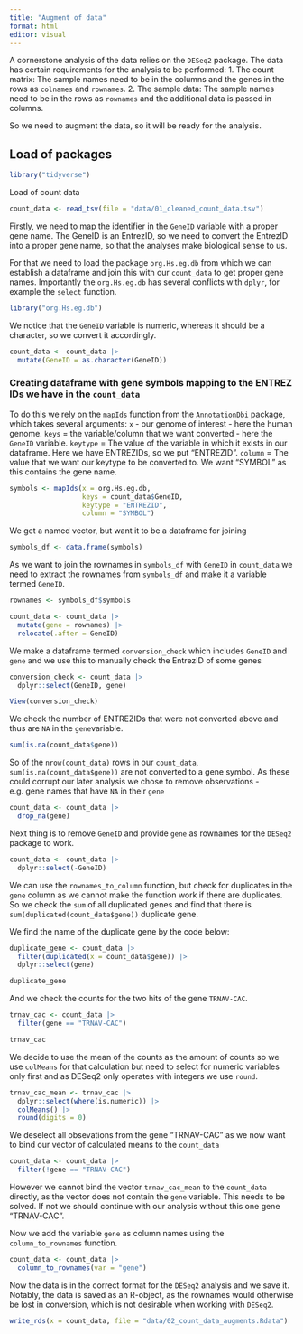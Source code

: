 ```yaml
---
title: "Augment of data"
format: html
editor: visual
---
```


A cornerstone analysis of the data relies on the `DESeq2` package. The data has certain requirements for the analysis to be performed: 1. The count matrix: The sample names need to be in the columns and the genes in the rows as `colnames` and `rownames`. 2. The sample data: The sample names need to be in the rows as `rownames` and the additional data is passed in columns.

So we need to augment the data, so it will be ready for the analysis.

## Load of packages

```r
library("tidyverse")
```

Load of count data

```r
count_data <- read_tsv(file = "data/01_cleaned_count_data.tsv")
```

Firstly, we need to map the identifier in the `GeneID` variable with a proper gene name. The GeneID is an EntrezID, so we need to convert the EntrezID into a proper gene name, so that the analyses make biological sense to us.

For that we need to load the package `org.Hs.eg.db` from which we can establish a dataframe and join this with our `count_data` to get proper gene names. Importantly the `org.Hs.eg.db` has several conflicts with `dplyr`, for example the `select` function.

```r
library("org.Hs.eg.db")
```

We notice that the `GeneID` variable is numeric, whereas it should be a character, so we convert it accordingly.

```r
count_data <- count_data |> 
  mutate(GeneID = as.character(GeneID))
```

### Creating dataframe with gene symbols mapping to the ENTREZ IDs we have in the `count_data`

To do this we rely on the `mapIds` function from the `AnnotationDbi` package, which takes several arguments: `x` - our genome of interest - here the human genome. `keys` = the variable/column that we want converted - here the `GeneID` variable. `keytype` = The value of the variable in which it exists in our dataframe. Here we have ENTREZIDs, so we put "ENTREZID". `column` = The value that we want our keytype to be converted to. We want "SYMBOL" as this contains the gene name.

```r
symbols <- mapIds(x = org.Hs.eg.db, 
                  keys = count_data$GeneID, 
                  keytype = "ENTREZID", 
                  column = "SYMBOL")
```

We get a named vector, but want it to be a dataframe for joining

```r
symbols_df <- data.frame(symbols)
```

As we want to join the rownames in `symbols_df` with `GeneID` in `count_data` we need to extract the rownames from `symbols_df` and make it a variable termed `GeneID`.

```r
rownames <- symbols_df$symbols

count_data <- count_data |> 
  mutate(gene = rownames) |> 
  relocate(.after = GeneID)
```

We make a dataframe termed `conversion_check` which includes `GeneID` and `gene` and we use this to manually check the EntrezID of some genes

```r
conversion_check <- count_data |> 
  dplyr::select(GeneID, gene)

View(conversion_check)
```

We check the number of ENTREZIDs that were not converted above and thus are `NA` in the `gene`variable.

```r
sum(is.na(count_data$gene))
```

So of the `nrow(count_data)` rows in our `count_data`, `sum(is.na(count_data$gene))` are not converted to a gene symbol.
As these could corrupt our later analysis we chose to remove observations - e.g. gene names that have `NA` in their `gene`

```r
count_data <- count_data |> 
  drop_na(gene)
```

Next thing is to remove `GeneID` and provide `gene` as rownames for the `DESeq2` package to work.
```r
count_data <- count_data |> 
  dplyr::select(-GeneID)

```

We can use the `rownames_to_column` function, but check for duplicates in the `gene` column as we cannot make the function work if there are duplicates.
So we check the `sum` of all duplicated genes and find that there is `sum(duplicated(count_data$gene))` duplicate gene.

We find the name of the duplicate gene by the code below:
```r
duplicate_gene <- count_data |> 
  filter(duplicated(x = count_data$gene)) |> 
  dplyr::select(gene)

duplicate_gene
```



And we check the counts for the two hits of the gene `TRNAV-CAC`. 
```r
trnav_cac <- count_data |> 
  filter(gene == "TRNAV-CAC")

trnav_cac
```



We decide to use the mean of the counts as the amount of counts so we use `colMeans` for that calculation but need to select for numeric variables only first and as DESeq2 only operates with integers we use `round`. 
```r
trnav_cac_mean <- trnav_cac |> 
  dplyr::select(where(is.numeric)) |> 
  colMeans() |> 
  round(digits = 0) 
```
We deselect all obsevations from the gene "TRNAV-CAC" as we now want to bind our vector of calculated means to the `count_data`
```r
count_data <- count_data |> 
  filter(!gene == "TRNAV-CAC")
```

However we cannot bind the vector `trnav_cac_mean` to the `count_data` directly, as the vector does not contain the `gene` variable. 
This needs to be solved. If not we should continue with our analysis without this one gene "TRNAV-CAC". 

Now we add the variable `gene` as column names using the `column_to_rownames` function. 
```r
count_data <- count_data |> 
  column_to_rownames(var = "gene")
```

Now the data is in the correct format for the `DESeq2` analysis and we save it. 
Notably, the data is saved as an R-object, as the rownames would otherwise be lost in conversion, which is not desirable when working with `DESeq2`. 

```r
write_rds(x = count_data, file = "data/02_count_data_augments.Rdata")
```






